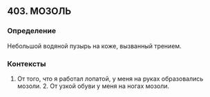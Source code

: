 ## 403. МОЗОЛЬ
### Определение
Небольшой водяной пузырь на коже, вызванный трением.

### Контексты
1. От того, что я работал лопатой, у меня на руках образовались мозоли. 2. От узкой обуви у меня на ногах мозоли.

